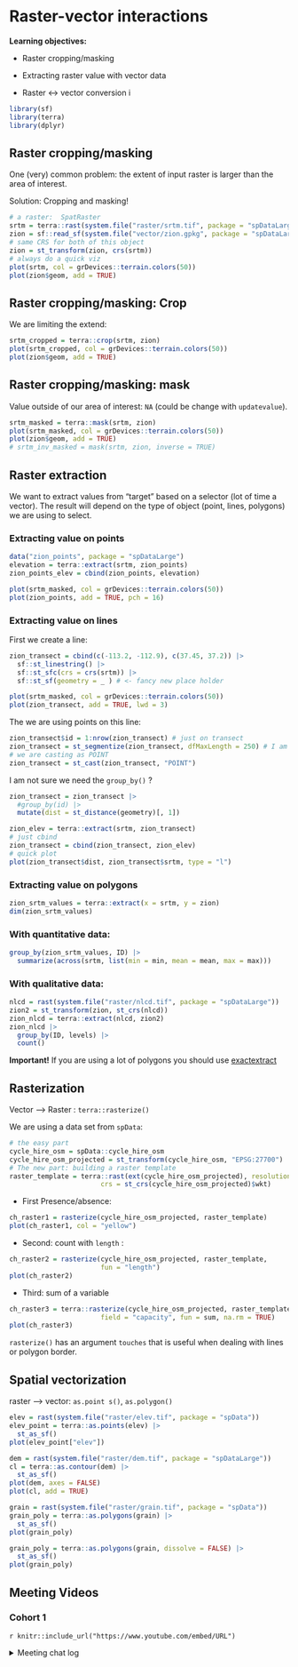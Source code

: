 # Raster-vector interactions

**Learning objectives:**

- Raster cropping/masking

- Extracting raster value with vector data

- Raster <-> vector conversion i

```r
library(sf)
library(terra)
library(dplyr)
```


## Raster cropping/masking

One (very) common problem:  the extent of input raster is larger than the area of interest. 

Solution: Cropping and masking!

```r
# a raster:  SpatRaster
srtm = terra::rast(system.file("raster/srtm.tif", package = "spDataLarge"))
zion = sf::read_sf(system.file("vector/zion.gpkg", package = "spDataLarge"))
# same CRS for both of this object
zion = st_transform(zion, crs(srtm))
# always do a quick viz
plot(srtm, col = grDevices::terrain.colors(50))
plot(zion$geom, add = TRUE)
```

## Raster cropping/masking: Crop

We are limiting the extend: 

```r
srtm_cropped = terra::crop(srtm, zion)
plot(srtm_cropped, col = grDevices::terrain.colors(50))
plot(zion$geom, add = TRUE)
```

## Raster cropping/masking: mask

Value outside of our area of interest: `NA` (could be change with `updatevalue`).

```r
srtm_masked = terra::mask(srtm, zion)
plot(srtm_masked, col = grDevices::terrain.colors(50))
plot(zion$geom, add = TRUE)
# srtm_inv_masked = mask(srtm, zion, inverse = TRUE)
```

## Raster extraction

We want to extract values from "target" based on a selector (lot of time a vector). The result will depend on the type of object (point, lines, polygons) we are using to select.

### Extracting value on points

```r
data("zion_points", package = "spDataLarge")
elevation = terra::extract(srtm, zion_points)
zion_points_elev = cbind(zion_points, elevation)

plot(srtm_masked, col = grDevices::terrain.colors(50))
plot(zion_points, add = TRUE, pch = 16)
```

### Extracting value on lines

First we create a line:

```r
zion_transect = cbind(c(-113.2, -112.9), c(37.45, 37.2)) |>
  sf::st_linestring() |> 
  sf::st_sfc(crs = crs(srtm)) |>
  sf::st_sf(geometry = _ ) # <- fancy new place holder

plot(srtm_masked, col = grDevices::terrain.colors(50))
plot(zion_transect, add = TRUE, lwd = 3)
```

The we are using points on this line: 

```r
zion_transect$id = 1:nrow(zion_transect) # just on transect
zion_transect = st_segmentize(zion_transect, dfMaxLength = 250) # I am curious why I get 257 pts
# we are casting as POINT
zion_transect = st_cast(zion_transect, "POINT")
```

 I am not sure we need the `group_by()` ?

```r
zion_transect = zion_transect |> 
  #group_by(id) |> 
  mutate(dist = st_distance(geometry)[, 1]) 
```

```r
zion_elev = terra::extract(srtm, zion_transect)
# just cbind 
zion_transect = cbind(zion_transect, zion_elev)
# quick plot
plot(zion_transect$dist, zion_transect$srtm, type = "l")
```


### Extracting value on polygons

```r
zion_srtm_values = terra::extract(x = srtm, y = zion)
dim(zion_srtm_values)
```

### With quantitative data:

```r
group_by(zion_srtm_values, ID) |> 
  summarize(across(srtm, list(min = min, mean = mean, max = max)))
```

### With qualitative data:

```r
nlcd = rast(system.file("raster/nlcd.tif", package = "spDataLarge"))
zion2 = st_transform(zion, st_crs(nlcd))
zion_nlcd = terra::extract(nlcd, zion2)
zion_nlcd |> 
  group_by(ID, levels) |>
  count()
```

**Important!** If you are using a lot of polygons you should use [exactextract](https://github.com/isciences/exactextractr) 

## Rasterization

Vector ---> Raster : `terra::rasterize()`

We are using a data set from `spData`:

```r
# the easy part
cycle_hire_osm = spData::cycle_hire_osm
cycle_hire_osm_projected = st_transform(cycle_hire_osm, "EPSG:27700")
# The new part: building a raster template
raster_template = terra::rast(ext(cycle_hire_osm_projected), resolution = 1000,
                       crs = st_crs(cycle_hire_osm_projected)$wkt)
```

- First Presence/absence:

```r
ch_raster1 = rasterize(cycle_hire_osm_projected, raster_template)
plot(ch_raster1, col = "yellow")
```

- Second: count with `length` :

```r
ch_raster2 = rasterize(cycle_hire_osm_projected, raster_template, 
                       fun = "length")
plot(ch_raster2)
```


- Third: sum of a variable

```r
ch_raster3 = terra::rasterize(cycle_hire_osm_projected, raster_template, 
                       field = "capacity", fun = sum, na.rm = TRUE)
plot(ch_raster3)
```

`rasterize()` has an argument `touches` that is useful when dealing with lines or polygon border.


## Spatial vectorization

raster ---> vector: `as.point s()`, `as.polygon()`

```r
elev = rast(system.file("raster/elev.tif", package = "spData"))
elev_point = terra::as.points(elev) |> 
  st_as_sf()
plot(elev_point["elev"])
```

```r
dem = rast(system.file("raster/dem.tif", package = "spDataLarge"))
cl = terra::as.contour(dem) |> 
  st_as_sf()
plot(dem, axes = FALSE)
plot(cl, add = TRUE)
```

```r
grain = rast(system.file("raster/grain.tif", package = "spData"))
grain_poly = terra::as.polygons(grain) |> 
  st_as_sf()
plot(grain_poly)
```

```r
grain_poly = terra::as.polygons(grain, dissolve = FALSE) |> 
  st_as_sf()
plot(grain_poly)
```


## Meeting Videos

### Cohort 1

`r knitr::include_url("https://www.youtube.com/embed/URL")`

<details>
<summary> Meeting chat log </summary>

```
LOG
```
</details>
